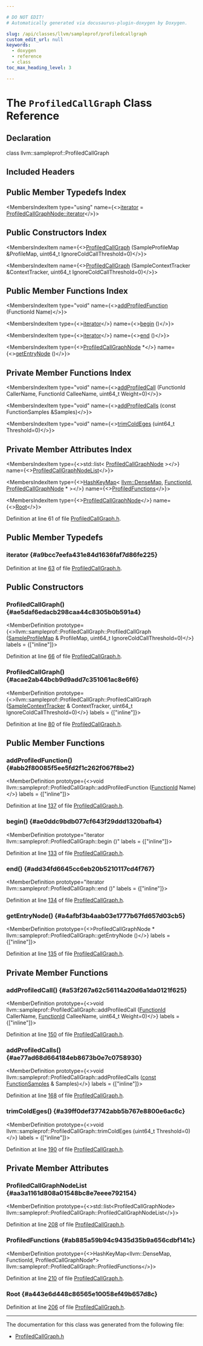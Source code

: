 ```yaml
---

# DO NOT EDIT!
# Automatically generated via docusaurus-plugin-doxygen by Doxygen.

slug: /api/classes/llvm/sampleprof/profiledcallgraph
custom_edit_url: null
keywords:
  - doxygen
  - reference
  - class
toc_max_heading_level: 3

---
```





# The `ProfiledCallGraph` Class Reference

<DoxygenPage pluginConfig={pluginConfig}>



## Declaration

<CodeBlock>class llvm::sampleprof::ProfiledCallGraph</CodeBlock>

## Included Headers

<IncludesList>
<IncludesListItem
  filePath="llvm/Transforms/IPO/ProfiledCallGraph.h"
  permalink="/docs/api/files/include/include/llvm/include/llvm/transforms/include/llvm/transforms/ipo/profiledcallgraph-h"
  isLocal="true" />
</IncludesList>

## Public Member Typedefs Index

<MembersIndex>

<MembersIndexItem
  type="using"
  name={<><a href="#a9bcc7eefa431e84d1636faf7d86fe225">iterator</a> = <a href="/docs/api/structs/llvm/sampleprof/profiledcallgraphnode/#a1ba04bfbe655da7d83d348727cca718c">ProfiledCallGraphNode::iterator</a></>}>
</MembersIndexItem>

</MembersIndex>

## Public Constructors Index

<MembersIndex>

<MembersIndexItem
  name={<><a href="#ae5daf6edacb298caa44c8305b0b591a4">ProfiledCallGraph</a> (SampleProfileMap &amp;ProfileMap, uint64&#95;t IgnoreColdCallThreshold=0)</>}>
</MembersIndexItem>

<MembersIndexItem
  name={<><a href="#acae2ab44bcb9d9add7c351061ac8e6f6">ProfiledCallGraph</a> (SampleContextTracker &amp;ContextTracker, uint64&#95;t IgnoreColdCallThreshold=0)</>}>
</MembersIndexItem>

</MembersIndex>

## Public Member Functions Index

<MembersIndex>

<MembersIndexItem
  type="void"
  name={<><a href="#abb2f80085f5ee5fd2f1c262f067f8be2">addProfiledFunction</a> (FunctionId Name)</>}>
</MembersIndexItem>

<MembersIndexItem
  type={<><a href="#a9bcc7eefa431e84d1636faf7d86fe225">iterator</a></>}
  name={<><a href="#ae0ddc9bdb077cf643f29ddd1320bafb4">begin</a> ()</>}>
</MembersIndexItem>

<MembersIndexItem
  type={<><a href="#a9bcc7eefa431e84d1636faf7d86fe225">iterator</a></>}
  name={<><a href="#add34fd6645cc6eb20b5210117cd4f767">end</a> ()</>}>
</MembersIndexItem>

<MembersIndexItem
  type={<><a href="/docs/api/structs/llvm/sampleprof/profiledcallgraphnode">ProfiledCallGraphNode</a> &#42;</>}
  name={<><a href="#a4afbf3b4aab03e1777b67fd657d03cb5">getEntryNode</a> ()</>}>
</MembersIndexItem>

</MembersIndex>

## Private Member Functions Index

<MembersIndex>

<MembersIndexItem
  type="void"
  name={<><a href="#a53f267a62c56114a20d6a1da0121f625">addProfiledCall</a> (FunctionId CallerName, FunctionId CalleeName, uint64&#95;t Weight=0)</>}>
</MembersIndexItem>

<MembersIndexItem
  type="void"
  name={<><a href="#ae77ad68d664184eb8673b0e7c0758930">addProfiledCalls</a> (const FunctionSamples &amp;Samples)</>}>
</MembersIndexItem>

<MembersIndexItem
  type="void"
  name={<><a href="#a39ff0def37742abb5b767e8800e6ac6c">trimColdEges</a> (uint64&#95;t Threshold=0)</>}>
</MembersIndexItem>

</MembersIndex>

## Private Member Attributes Index

<MembersIndex>

<MembersIndexItem
  type={<>std::list&lt; <a href="/docs/api/structs/llvm/sampleprof/profiledcallgraphnode">ProfiledCallGraphNode</a> &gt;</>}
  name={<><a href="#aa3a1161d808a01548bc8e7eeee792154">ProfiledCallGraphNodeList</a></>}>
</MembersIndexItem>

<MembersIndexItem
  type={<><a href="/docs/api/classes/llvm/sampleprof/hashkeymap">HashKeyMap</a>&lt; <a href="/docs/api/classes/llvm/densemap">llvm::DenseMap</a>, <a href="/docs/api/classes/llvm/sampleprof/functionid">FunctionId</a>, <a href="/docs/api/structs/llvm/sampleprof/profiledcallgraphnode">ProfiledCallGraphNode</a> &#42; &gt;</>}
  name={<><a href="#ab885a59b94c9435d35b9a656cdbf141c">ProfiledFunctions</a></>}>
</MembersIndexItem>

<MembersIndexItem
  type={<><a href="/docs/api/structs/llvm/sampleprof/profiledcallgraphnode">ProfiledCallGraphNode</a></>}
  name={<><a href="#a443e6d448c86565e10058ef49b657d8c">Root</a></>}>
</MembersIndexItem>

</MembersIndex>


Definition at line 61 of file <a href="/docs/api/files/include/include/llvm/include/llvm/transforms/include/llvm/transforms/ipo/profiledcallgraph-h">ProfiledCallGraph.h</a>.

<SectionDefinition>

## Public Member Typedefs

### iterator {#a9bcc7eefa431e84d1636faf7d86fe225}

<MemberDefinition
  prototype="using llvm::sampleprof::ProfiledCallGraph::iterator =  ProfiledCallGraphNode::iterator">

Definition at line <a href="/docs/api/files/include/include/llvm/include/llvm/transforms/include/llvm/transforms/ipo/profiledcallgraph-h/#l00063">63</a> of file <a href="/docs/api/files/include/include/llvm/include/llvm/transforms/include/llvm/transforms/ipo/profiledcallgraph-h">ProfiledCallGraph.h</a>.
</MemberDefinition>

</SectionDefinition>

<SectionDefinition>

## Public Constructors

### ProfiledCallGraph() {#ae5daf6edacb298caa44c8305b0b591a4}

<MemberDefinition
  prototype={<>llvm::sampleprof::ProfiledCallGraph::ProfiledCallGraph (<a href="/docs/api/classes/llvm/sampleprof/sampleprofilemap">SampleProfileMap</a> &amp; ProfileMap, uint64&#95;t IgnoreColdCallThreshold=0)</>}
  labels = {["inline"]}>

Definition at line <a href="/docs/api/files/include/include/llvm/include/llvm/transforms/include/llvm/transforms/ipo/profiledcallgraph-h/#l00066">66</a> of file <a href="/docs/api/files/include/include/llvm/include/llvm/transforms/include/llvm/transforms/ipo/profiledcallgraph-h">ProfiledCallGraph.h</a>.
</MemberDefinition>

### ProfiledCallGraph() {#acae2ab44bcb9d9add7c351061ac8e6f6}

<MemberDefinition
  prototype={<>llvm::sampleprof::ProfiledCallGraph::ProfiledCallGraph (<a href="/docs/api/classes/llvm/samplecontexttracker">SampleContextTracker</a> &amp; ContextTracker, uint64&#95;t IgnoreColdCallThreshold=0)</>}
  labels = {["inline"]}>

Definition at line <a href="/docs/api/files/include/include/llvm/include/llvm/transforms/include/llvm/transforms/ipo/profiledcallgraph-h/#l00080">80</a> of file <a href="/docs/api/files/include/include/llvm/include/llvm/transforms/include/llvm/transforms/ipo/profiledcallgraph-h">ProfiledCallGraph.h</a>.
</MemberDefinition>

</SectionDefinition>

<SectionDefinition>

## Public Member Functions

### addProfiledFunction() {#abb2f80085f5ee5fd2f1c262f067f8be2}

<MemberDefinition
  prototype={<>void llvm::sampleprof::ProfiledCallGraph::addProfiledFunction (<a href="/docs/api/classes/llvm/sampleprof/functionid">FunctionId</a> Name)</>}
  labels = {["inline"]}>

Definition at line <a href="/docs/api/files/include/include/llvm/include/llvm/transforms/include/llvm/transforms/ipo/profiledcallgraph-h/#l00137">137</a> of file <a href="/docs/api/files/include/include/llvm/include/llvm/transforms/include/llvm/transforms/ipo/profiledcallgraph-h">ProfiledCallGraph.h</a>.
</MemberDefinition>

### begin() {#ae0ddc9bdb077cf643f29ddd1320bafb4}

<MemberDefinition
  prototype="iterator llvm::sampleprof::ProfiledCallGraph::begin ()"
  labels = {["inline"]}>

Definition at line <a href="/docs/api/files/include/include/llvm/include/llvm/transforms/include/llvm/transforms/ipo/profiledcallgraph-h/#l00133">133</a> of file <a href="/docs/api/files/include/include/llvm/include/llvm/transforms/include/llvm/transforms/ipo/profiledcallgraph-h">ProfiledCallGraph.h</a>.
</MemberDefinition>

### end() {#add34fd6645cc6eb20b5210117cd4f767}

<MemberDefinition
  prototype="iterator llvm::sampleprof::ProfiledCallGraph::end ()"
  labels = {["inline"]}>

Definition at line <a href="/docs/api/files/include/include/llvm/include/llvm/transforms/include/llvm/transforms/ipo/profiledcallgraph-h/#l00134">134</a> of file <a href="/docs/api/files/include/include/llvm/include/llvm/transforms/include/llvm/transforms/ipo/profiledcallgraph-h">ProfiledCallGraph.h</a>.
</MemberDefinition>

### getEntryNode() {#a4afbf3b4aab03e1777b67fd657d03cb5}

<MemberDefinition
  prototype={<>ProfiledCallGraphNode &#42; llvm::sampleprof::ProfiledCallGraph::getEntryNode ()</>}
  labels = {["inline"]}>

Definition at line <a href="/docs/api/files/include/include/llvm/include/llvm/transforms/include/llvm/transforms/ipo/profiledcallgraph-h/#l00135">135</a> of file <a href="/docs/api/files/include/include/llvm/include/llvm/transforms/include/llvm/transforms/ipo/profiledcallgraph-h">ProfiledCallGraph.h</a>.
</MemberDefinition>

</SectionDefinition>

<SectionDefinition>

## Private Member Functions

### addProfiledCall() {#a53f267a62c56114a20d6a1da0121f625}

<MemberDefinition
  prototype={<>void llvm::sampleprof::ProfiledCallGraph::addProfiledCall (<a href="/docs/api/classes/llvm/sampleprof/functionid">FunctionId</a> CallerName, <a href="/docs/api/classes/llvm/sampleprof/functionid">FunctionId</a> CalleeName, uint64&#95;t Weight=0)</>}
  labels = {["inline"]}>

Definition at line <a href="/docs/api/files/include/include/llvm/include/llvm/transforms/include/llvm/transforms/ipo/profiledcallgraph-h/#l00150">150</a> of file <a href="/docs/api/files/include/include/llvm/include/llvm/transforms/include/llvm/transforms/ipo/profiledcallgraph-h">ProfiledCallGraph.h</a>.
</MemberDefinition>

### addProfiledCalls() {#ae77ad68d664184eb8673b0e7c0758930}

<MemberDefinition
  prototype={<>void llvm::sampleprof::ProfiledCallGraph::addProfiledCalls (<a href="/docs/api/files/lib/lib/target/lib/target/aarch64/aarch64promoteconstant-cpp/#a90f8350fecae261c25be85d38b451bff">const</a> <a href="/docs/api/classes/llvm/sampleprof/functionsamples">FunctionSamples</a> &amp; Samples)</>}
  labels = {["inline"]}>

Definition at line <a href="/docs/api/files/include/include/llvm/include/llvm/transforms/include/llvm/transforms/ipo/profiledcallgraph-h/#l00168">168</a> of file <a href="/docs/api/files/include/include/llvm/include/llvm/transforms/include/llvm/transforms/ipo/profiledcallgraph-h">ProfiledCallGraph.h</a>.
</MemberDefinition>

### trimColdEges() {#a39ff0def37742abb5b767e8800e6ac6c}

<MemberDefinition
  prototype={<>void llvm::sampleprof::ProfiledCallGraph::trimColdEges (uint64&#95;t Threshold=0)</>}
  labels = {["inline"]}>

Definition at line <a href="/docs/api/files/include/include/llvm/include/llvm/transforms/include/llvm/transforms/ipo/profiledcallgraph-h/#l00190">190</a> of file <a href="/docs/api/files/include/include/llvm/include/llvm/transforms/include/llvm/transforms/ipo/profiledcallgraph-h">ProfiledCallGraph.h</a>.
</MemberDefinition>

</SectionDefinition>

<SectionDefinition>

## Private Member Attributes

### ProfiledCallGraphNodeList {#aa3a1161d808a01548bc8e7eeee792154}

<MemberDefinition
  prototype={<>std::list&lt;ProfiledCallGraphNode&gt; llvm::sampleprof::ProfiledCallGraph::ProfiledCallGraphNodeList</>}>

Definition at line <a href="/docs/api/files/include/include/llvm/include/llvm/transforms/include/llvm/transforms/ipo/profiledcallgraph-h/#l00208">208</a> of file <a href="/docs/api/files/include/include/llvm/include/llvm/transforms/include/llvm/transforms/ipo/profiledcallgraph-h">ProfiledCallGraph.h</a>.
</MemberDefinition>

### ProfiledFunctions {#ab885a59b94c9435d35b9a656cdbf141c}

<MemberDefinition
  prototype={<>HashKeyMap&lt;llvm::DenseMap, FunctionId, ProfiledCallGraphNode&#42;&gt; llvm::sampleprof::ProfiledCallGraph::ProfiledFunctions</>}>

Definition at line <a href="/docs/api/files/include/include/llvm/include/llvm/transforms/include/llvm/transforms/ipo/profiledcallgraph-h/#l00210">210</a> of file <a href="/docs/api/files/include/include/llvm/include/llvm/transforms/include/llvm/transforms/ipo/profiledcallgraph-h">ProfiledCallGraph.h</a>.
</MemberDefinition>

### Root {#a443e6d448c86565e10058ef49b657d8c}

<MemberDefinition
  prototype="ProfiledCallGraphNode llvm::sampleprof::ProfiledCallGraph::Root">

Definition at line <a href="/docs/api/files/include/include/llvm/include/llvm/transforms/include/llvm/transforms/ipo/profiledcallgraph-h/#l00206">206</a> of file <a href="/docs/api/files/include/include/llvm/include/llvm/transforms/include/llvm/transforms/ipo/profiledcallgraph-h">ProfiledCallGraph.h</a>.
</MemberDefinition>

</SectionDefinition>

<hr/>

The documentation for this class was generated from the following file:

<ul>
<li><a href="/docs/api/files/include/include/llvm/include/llvm/transforms/include/llvm/transforms/ipo/profiledcallgraph-h">ProfiledCallGraph.h</a></li>
</ul>

</DoxygenPage>
